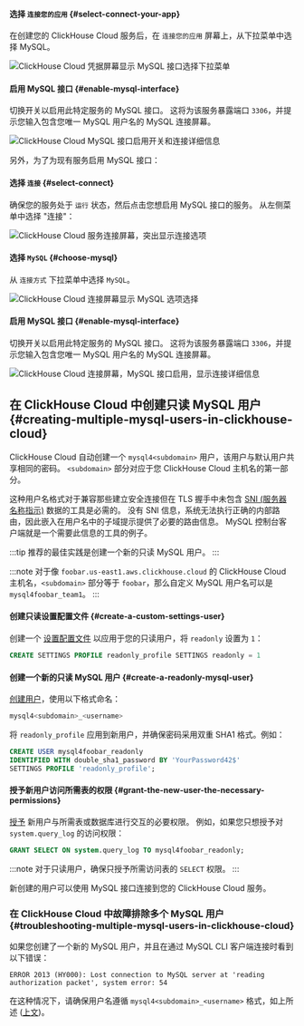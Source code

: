 
<VerticalStepper headerLevel="h4">

#### 选择 `连接您的应用` {#select-connect-your-app}

在创建您的 ClickHouse Cloud 服务后，在 `连接您的应用` 屏幕上，从下拉菜单中选择 MySQL。

<Image size="lg" img={mysql_1} alt="ClickHouse Cloud 凭据屏幕显示 MySQL 接口选择下拉菜单" border />

#### 启用 MySQL 接口 {#enable-mysql-interface}

切换开关以启用此特定服务的 MySQL 接口。
这将为该服务暴露端口 `3306`，并提示您输入包含您唯一 MySQL 用户名的 MySQL 连接屏幕。

<Image size="lg" img={mysql_2} alt="ClickHouse Cloud MySQL 接口启用开关和连接详细信息" border />

另外，为了为现有服务启用 MySQL 接口：

#### 选择 `连接` {#select-connect}

确保您的服务处于 `运行` 状态，然后点击您想启用 MySQL 接口的服务。
从左侧菜单中选择 "连接"：

<Image size="lg" img={mysql_3} alt="ClickHouse Cloud 服务连接屏幕，突出显示连接选项" border />

#### 选择 `MySQL` {#choose-mysql}

从 `连接方式` 下拉菜单中选择 `MySQL`。

<Image size="md" img={mysql_4} alt="ClickHouse Cloud 连接屏幕显示 MySQL 选项选择" border />

#### 启用 MySQL 接口 {#enable-mysql-interface}

切换开关以启用此特定服务的 MySQL 接口。
这将为该服务暴露端口 `3306`，并提示您输入包含您唯一 MySQL 用户名的 MySQL 连接屏幕。

</VerticalStepper>

<Image size="md" img={mysql_5} alt="ClickHouse Cloud 连接屏幕，MySQL 接口启用，显示连接详细信息" border />

## 在 ClickHouse Cloud 中创建只读 MySQL 用户 {#creating-multiple-mysql-users-in-clickhouse-cloud}

ClickHouse Cloud 自动创建一个 `mysql4<subdomain>` 用户，该用户与默认用户共享相同的密码。
`<subdomain>` 部分对应于您 ClickHouse Cloud 主机名的第一部分。

这种用户名格式对于兼容那些建立安全连接但在 TLS 握手中未包含 [SNI (服务器名称指示)](https://www.cloudflare.com/learning/ssl/what-is-sni) 数据的工具是必需的。
没有 SNI 信息，系统无法执行正确的内部路由，因此嵌入在用户名中的子域提示提供了必要的路由信息。
MySQL 控制台客户端就是一个需要此信息的工具的例子。

:::tip
推荐的最佳实践是创建一个新的只读 MySQL 用户。
:::

:::note
对于像 `foobar.us-east1.aws.clickhouse.cloud` 的 ClickHouse Cloud 主机名，`<subdomain>` 部分等于 `foobar`，那么自定义 MySQL 用户名可以是 `mysql4foobar_team1`。
:::

<VerticalStepper headerLevel="h4">

#### 创建只读设置配置文件 {#create-a-custom-settings-user}

创建一个 [设置配置文件](/sql-reference/statements/create/settings-profile) 以应用于您的只读用户，将 `readonly` 设置为 `1`：

```sql
CREATE SETTINGS PROFILE readonly_profile SETTINGS readonly = 1
```

#### 创建一个新的只读 MySQL 用户 {#create-a-readonly-mysql-user}

[创建用户](/sql-reference/statements/create/user)，使用以下格式命名：

```sql
mysql4<subdomain>_<username>
```

将 `readonly_profile` 应用到新用户，并确保密码采用双重 SHA1 格式。例如：

```sql
CREATE USER mysql4foobar_readonly
IDENTIFIED WITH double_sha1_password BY 'YourPassword42$'
SETTINGS PROFILE 'readonly_profile';
```

#### 授予新用户访问所需表的权限 {#grant-the-new-user-the-necessary-permissions}

[授予](/sql-reference/statements/grant) 新用户与所需表或数据库进行交互的必要权限。
例如，如果您只想授予对 `system.query_log` 的访问权限：

```sql
GRANT SELECT ON system.query_log TO mysql4foobar_readonly;
```

:::note
对于只读用户，确保只授予所需访问表的 `SELECT` 权限。
:::

新创建的用户可以使用 MySQL 接口连接到您的 ClickHouse Cloud 服务。

</VerticalStepper>

### 在 ClickHouse Cloud 中故障排除多个 MySQL 用户 {#troubleshooting-multiple-mysql-users-in-clickhouse-cloud}

如果您创建了一个新的 MySQL 用户，并且在通过 MySQL CLI 客户端连接时看到以下错误：

```
ERROR 2013 (HY000): Lost connection to MySQL server at 'reading authorization packet', system error: 54
```

在这种情况下，请确保用户名遵循 `mysql4<subdomain>_<username>` 格式，如上所述 ([上文](#creating-multiple-mysql-users-in-clickhouse-cloud))。
